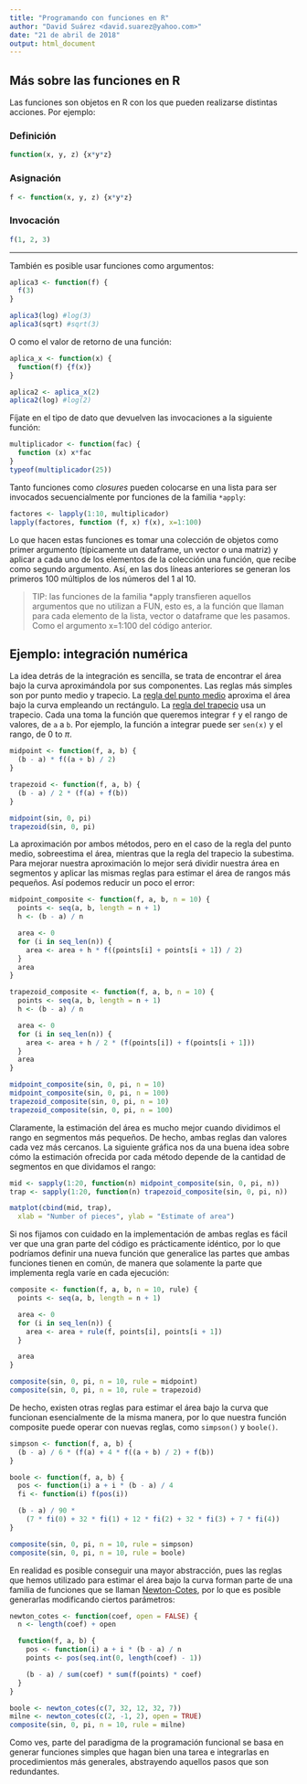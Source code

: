```yaml
---
title: "Programando con funciones en R"
author: "David Suárez <david.suarez@yahoo.com>"
date: "21 de abril de 2018"
output: html_document
---
```

## Más sobre las funciones en R

Las funciones son objetos en R con los que pueden realizarse distintas acciones. Por ejemplo:

### Definición

```r
function(x, y, z) {x*y*z}
```

### Asignación

```r
f <- function(x, y, z) {x*y*z}
```

### Invocación

```r
f(1, 2, 3)
```

---

También es posible usar funciones como argumentos:

```r
aplica3 <- function(f) {
  f(3)
}

aplica3(log) #log(3)
aplica3(sqrt) #sqrt(3)
```

O como el valor de retorno de una función:

```r
aplica_x <- function(x) {
  function(f) {f(x)}
}

aplica2 <- aplica_x(2)
aplica2(log) #log(2)
```

Fíjate en el tipo de dato que devuelven las invocaciones a la siguiente función:

```r
multiplicador <- function(fac) {
  function (x) x*fac
}
typeof(multiplicador(25))
```

Tanto funciones como *closures* pueden colocarse en una lista para ser invocados secuencialmente por funciones de la familia `*apply`:

```r
factores <- lapply(1:10, multiplicador)
lapply(factores, function (f, x) f(x), x=1:100)
```
Lo que hacen estas funciones es tomar una colección de objetos como primer argumento (típicamente un dataframe, un vector o una matriz) y aplicar a cada uno de los elementos de la colección una función, que recibe como segundo argumento. Así, en las dos líneas anteriores se generan los primeros 100 múltiplos de los números del 1 al 10.

> TIP: las funciones de la familia *apply transfieren aquellos argumentos que no utilizan a
> FUN, esto es, a la función que llaman para cada elemento de la lista, vector o dataframe
> que les pasamos. Como el argumento x=1:100 del código anterior.

## Ejemplo: integración numérica

La idea detrás de la integración es sencilla, se trata de encontrar el área bajo la curva aproximándola por sus componentes. Las reglas más simples son por punto medio y trapecio. La [regla del punto medio](https://es.wikipedia.org/wiki/Integraci%C3%B3n_de_Riemann) aproxima el área bajo la curva empleando un rectángulo. La [regla del trapecio](https://es.wikipedia.org/wiki/Regla_del_trapecio) usa un trapecio. Cada una toma la función que queremos integrar `f` y el rango de valores, de `a` a `b`. Por ejemplo, la función a integrar puede ser `sen(x)` y el rango, de 0 to $\pi$.

```r
midpoint <- function(f, a, b) {
  (b - a) * f((a + b) / 2)
}

trapezoid <- function(f, a, b) {
  (b - a) / 2 * (f(a) + f(b))
}

midpoint(sin, 0, pi)
trapezoid(sin, 0, pi)
```

La aproximación por ambos métodos, pero en el caso de la regla del punto medio, sobreestima el área, mientras que la regla del trapecio la subestima. Para mejorar nuestra aproximación lo mejor será dividir nuestra área en segmentos y aplicar las mismas reglas para estimar el área de rangos más pequeños. Así podemos reducir un poco el error:

```r
midpoint_composite <- function(f, a, b, n = 10) {
  points <- seq(a, b, length = n + 1)
  h <- (b - a) / n

  area <- 0
  for (i in seq_len(n)) {
    area <- area + h * f((points[i] + points[i + 1]) / 2)
  }
  area
}

trapezoid_composite <- function(f, a, b, n = 10) {
  points <- seq(a, b, length = n + 1)
  h <- (b - a) / n

  area <- 0
  for (i in seq_len(n)) {
    area <- area + h / 2 * (f(points[i]) + f(points[i + 1]))
  }
  area
}

midpoint_composite(sin, 0, pi, n = 10)
midpoint_composite(sin, 0, pi, n = 100)
trapezoid_composite(sin, 0, pi, n = 10)
trapezoid_composite(sin, 0, pi, n = 100)
```

Claramente, la estimación del área es mucho mejor cuando dividimos el rango en segmentos más pequeños. De hecho, ambas reglas dan valores cada vez más cercanos. La siguiente gráfica nos da una buena idea sobre cómo la estimación ofrecida por cada método depende de la cantidad de segmentos en que dividamos el rango:

```r
mid <- sapply(1:20, function(n) midpoint_composite(sin, 0, pi, n))
trap <- sapply(1:20, function(n) trapezoid_composite(sin, 0, pi, n))

matplot(cbind(mid, trap), 
  xlab = "Number of pieces", ylab = "Estimate of area")
```

Si nos fijamos con cuidado en la implementación de ambas reglas es fácil ver que una gran parte del código es prácticamente idéntico, por lo que podríamos definir una nueva función que generalice las partes que ambas funciones tienen en común, de manera que solamente la parte que implementa regla varíe en cada ejecución:

```r
composite <- function(f, a, b, n = 10, rule) {
  points <- seq(a, b, length = n + 1)

  area <- 0
  for (i in seq_len(n)) {
    area <- area + rule(f, points[i], points[i + 1])
  }

  area
}

composite(sin, 0, pi, n = 10, rule = midpoint)
composite(sin, 0, pi, n = 10, rule = trapezoid)
```

De hecho, existen otras reglas para estimar el área bajo la curva que funcionan esencialmente de la misma manera, por lo que nuestra función composite puede operar con nuevas reglas, como `simpson()` y `boole()`.

```r
simpson <- function(f, a, b) {
  (b - a) / 6 * (f(a) + 4 * f((a + b) / 2) + f(b))
}

boole <- function(f, a, b) {
  pos <- function(i) a + i * (b - a) / 4
  fi <- function(i) f(pos(i))

  (b - a) / 90 *
    (7 * fi(0) + 32 * fi(1) + 12 * fi(2) + 32 * fi(3) + 7 * fi(4))
}

composite(sin, 0, pi, n = 10, rule = simpson)
composite(sin, 0, pi, n = 10, rule = boole)
```

En realidad es posible conseguir una mayor abstracción, pues las reglas que hemos utilizado para estimar el área bajo la curva forman parte de una familia de funciones que se llaman [Newton-Cotes](https://es.wikipedia.org/wiki/F%C3%B3rmulas_de_Newton%E2%80%93Cotes), por lo que es posible generarlas modificando ciertos parámetros:

```r
newton_cotes <- function(coef, open = FALSE) {
  n <- length(coef) + open

  function(f, a, b) {
    pos <- function(i) a + i * (b - a) / n
    points <- pos(seq.int(0, length(coef) - 1))

    (b - a) / sum(coef) * sum(f(points) * coef)
  }
}

boole <- newton_cotes(c(7, 32, 12, 32, 7))
milne <- newton_cotes(c(2, -1, 2), open = TRUE)
composite(sin, 0, pi, n = 10, rule = milne)
```

Como ves, parte del paradigma de la programación funcional se basa en generar funciones simples que hagan bien una tarea e integrarlas en procedimientos más generales, abstrayendo aquellos pasos que son redundantes.
